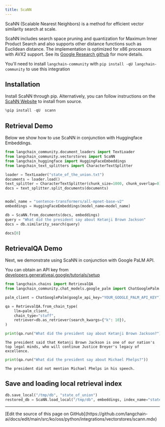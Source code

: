 ```yaml
---
title: ScaNN
---
```


ScaNN (Scalable Nearest Neighbors) is a method for efficient vector similarity search at scale.

ScaNN includes search space pruning and quantization for Maximum Inner Product Search and also supports other distance functions such as Euclidean distance. The implementation is optimized for x86 processors with AVX2 support. See its [Google Research github](https://github.com/google-research/google-research/tree/master/scann) for more details.

You'll need to install `langchain-community` with `pip install -qU langchain-community` to use this integration

## Installation

Install ScaNN through pip. Alternatively, you can follow instructions on the [ScaNN Website](https://github.com/google-research/google-research/tree/master/scann#building-from-source) to install from source.

```python
%pip install -qU  scann
```

## Retrieval Demo

Below we show how to use ScaNN in conjunction with Huggingface Embeddings.

```python
from langchain_community.document_loaders import TextLoader
from langchain_community.vectorstores import ScaNN
from langchain_huggingface import HuggingFaceEmbeddings
from langchain_text_splitters import CharacterTextSplitter

loader = TextLoader("state_of_the_union.txt")
documents = loader.load()
text_splitter = CharacterTextSplitter(chunk_size=1000, chunk_overlap=0)
docs = text_splitter.split_documents(documents)


model_name = "sentence-transformers/all-mpnet-base-v2"
embeddings = HuggingFaceEmbeddings(model_name=model_name)

db = ScaNN.from_documents(docs, embeddings)
query = "What did the president say about Ketanji Brown Jackson"
docs = db.similarity_search(query)

docs[0]
```

## RetrievalQA Demo

Next, we demonstrate using ScaNN in conjunction with Google PaLM API.

You can obtain an API key from [developers.generativeai.google/tutorials/setup](https://developers.generativeai.google/tutorials/setup)

```python
from langchain.chains import RetrievalQA
from langchain_community.chat_models.google_palm import ChatGooglePalm

palm_client = ChatGooglePalm(google_api_key="YOUR_GOOGLE_PALM_API_KEY")

qa = RetrievalQA.from_chain_type(
    llm=palm_client,
    chain_type="stuff",
    retriever=db.as_retriever(search_kwargs={"k": 10}),
)
```

```python
print(qa.run("What did the president say about Ketanji Brown Jackson?"))
```

```output
The president said that Ketanji Brown Jackson is one of our nation's top legal minds, who will continue Justice Breyer's legacy of excellence.
```

```python
print(qa.run("What did the president say about Michael Phelps?"))
```

```output
The president did not mention Michael Phelps in his speech.
```

## Save and loading local retrieval index

```python
db.save_local("/tmp/db", "state_of_union")
restored_db = ScaNN.load_local("/tmp/db", embeddings, index_name="state_of_union")
```

---

<Callout icon="pen-to-square" iconType="regular">
  [Edit the source of this page on GitHub](https://github.com/langchain-ai/docs/edit/main/src/ko/oss/python/integrations/vectorstores/scann.mdx)
</Callout>
